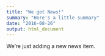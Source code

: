 ```yaml
---
title: "We got News!"
summary: "Here's a little summary"
date: "2016-08-26"
output: html_document
---
```


We're just adding a new news item.
